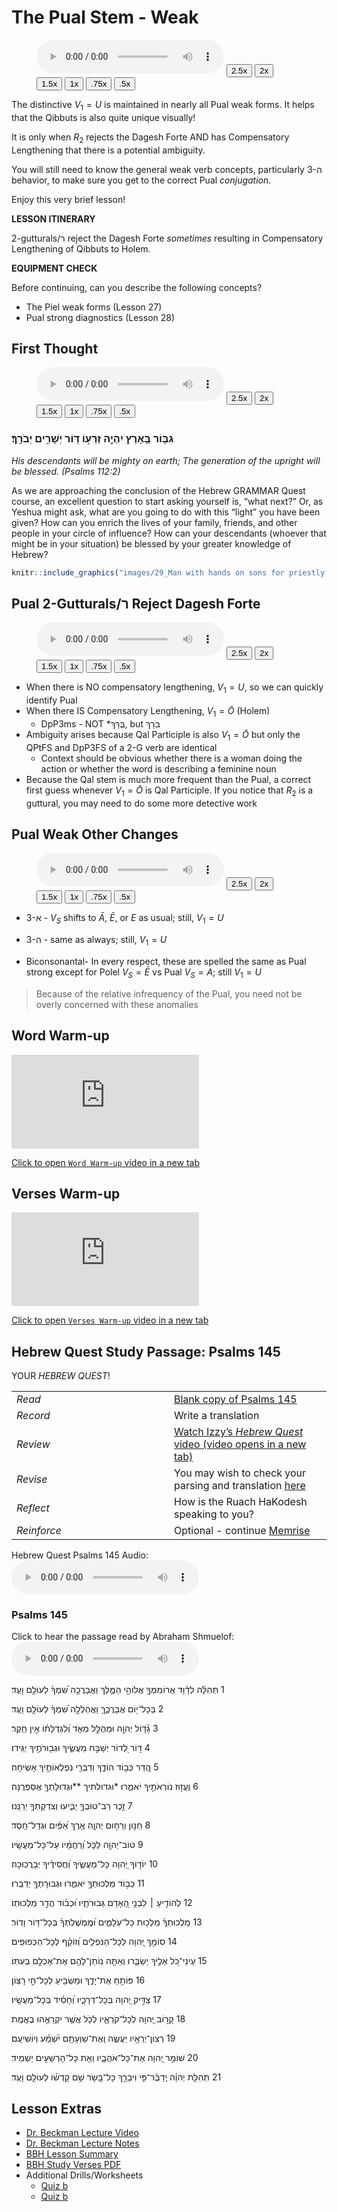 # The Pual Stem - Weak {.Dp-w}

::: {.infobox .sound}
<figure><audio id="myAudio" controls  src="./images/29.0.0.intro.m4a">
Your browser does not support the <code>audio</code> element.</audio>
<button onclick="setPlaySpeed25()" type="button">2.5x</button> <button onclick="setPlaySpeed2()" type="button">2x</button> <button onclick="setPlaySpeed15()" type="button">1.5x</button> <button onclick="setPlaySpeed1()" type="button">1x</button> <button onclick="setPlaySpeed075()" type="button">.75x</button> <button onclick="setPlaySpeed05()" type="button">.5x</button> 
<script>
var x = document.getElementById("myAudio");
function setPlaySpeed05() { x.playbackRate = 0.5; x.play();}
function setPlaySpeed075() {x.playbackRate = 0.75; x.play();} 
function setPlaySpeed1() {x.playbackRate = 1; x.play();}
function setPlaySpeed15() {x.playbackRate = 1.5; x.play();} 
function setPlaySpeed2() {x.playbackRate = 2; x.play();} 
function setPlaySpeed25() {x.playbackRate = 2.5;x.play();} 
</script> </figure>
:::

The distinctive $V_1 = U$ is maintained in nearly all Pual weak forms.  It helps that the Qibbuts is also quite unique visually! 

It is only when $R_2$ rejects the Dagesh Forte AND has Compensatory Lengthening that there is a potential ambiguity.

You will still need to know the general weak verb concepts, particularly 3-ה behavior, to make sure you get to the correct Pual _conjugation_.

Enjoy this very brief lesson!


::: {.box .map}
__LESSON ITINERARY__

2-gutturals/ר reject the Dagesh Forte _sometimes_ resulting in Compensatory Lengthening of Qibbuts to Holem.
:::

::: {.box .stop}
__EQUIPMENT CHECK__

Before continuing, can you describe the following concepts?

* The Piel weak forms (Lesson 27)
* Pual strong diagnostics (Lesson 28)
:::

## First Thought {-}


::: {.infobox .sound}
<figure><audio id="myAudio" controls  src="./images/29.0.1-3.Psalms112.2.mp3">
Your browser does not support the <code>audio</code> element.</audio>
<button onclick="setPlaySpeed25()" type="button">2.5x</button> <button onclick="setPlaySpeed2()" type="button">2x</button> <button onclick="setPlaySpeed15()" type="button">1.5x</button> <button onclick="setPlaySpeed1()" type="button">1x</button> <button onclick="setPlaySpeed075()" type="button">.75x</button> <button onclick="setPlaySpeed05()" type="button">.5x</button> 
<script>
var x = document.getElementById("myAudio");
function setPlaySpeed05() { x.playbackRate = 0.5; x.play();}
function setPlaySpeed075() {x.playbackRate = 0.75; x.play();} 
function setPlaySpeed1() {x.playbackRate = 1; x.play();}
function setPlaySpeed15() {x.playbackRate = 1.5; x.play();} 
function setPlaySpeed2() {x.playbackRate = 2; x.play();} 
function setPlaySpeed25() {x.playbackRate = 2.5;x.play();} 
</script> </figure>
:::

### <span class="he">גִּבּ֣וֹר בָּ֭אָרֶץ יִהְיֶ֣ה זַרְע֑וֹ דּ֭וֹר יְשָׁרִ֣ים יְבֹרָֽךְ׃</span> {-}

*His descendants will be mighty on earth; The generation of the upright will be blessed. (Psalms 112:2)*

As we are approaching the conclusion of the Hebrew GRAMMAR Quest course, an excellent question to start asking yourself is, "what next?" Or, as Yeshua might ask, what are you going to do with this "light" you have been given?  How can you enrich the lives of your family, friends, and other people in your circle of influence?  How can your descendants (whoever that might be in your situation) be blessed by your greater knowledge of Hebrew?


```{r, out.width = "800pt", fig.align='center', fig.cap="Man with his hands on his sons for the priestly blessing. Courtesy of the [Pictorial Library of Bible Lands](https://www.bibleplaces.com)"}

knitr::include_graphics("images/29_Man with hands on sons for priestly blessing, tb092302202.jpg")
``` 




## Pual 2-Gutturals/ר Reject Dagesh Forte

::: {.infobox .sound}
<figure><audio id="myAudio" controls  src="./images/29.1.m4a">
Your browser does not support the <code>audio</code> element.</audio>
<button onclick="setPlaySpeed25()" type="button">2.5x</button> <button onclick="setPlaySpeed2()" type="button">2x</button> <button onclick="setPlaySpeed15()" type="button">1.5x</button> <button onclick="setPlaySpeed1()" type="button">1x</button> <button onclick="setPlaySpeed075()" type="button">.75x</button> <button onclick="setPlaySpeed05()" type="button">.5x</button> 
<script>
var x = document.getElementById("myAudio");
function setPlaySpeed05() { x.playbackRate = 0.5; x.play();}
function setPlaySpeed075() {x.playbackRate = 0.75; x.play();} 
function setPlaySpeed1() {x.playbackRate = 1; x.play();}
function setPlaySpeed15() {x.playbackRate = 1.5; x.play();} 
function setPlaySpeed2() {x.playbackRate = 2; x.play();} 
function setPlaySpeed25() {x.playbackRate = 2.5;x.play();} 
</script> </figure>
:::

* When there is NO compensatory lengthening, $V_1 = U$, so we can quickly identify Pual
* When there IS Compensatory Lengthening, $V_1 = \bar O$ (Holem)
    * DpP3ms - NOT *<span class="he">בֻּרַּךְ</span>, but <span class="he">בֹּרַךְ</span>
* Ambiguity arises because Qal Participle is also $V_1 = \bar O$ but only the QPtFS and DpP3FS of a 2-G verb are identical
    * Context should be obvious whether there is a woman doing the action or whether the word is describing a feminine noun
* Because the Qal stem is much more frequent than the Pual, a correct first guess whenever $V_1 = \bar O$ is Qal Participle.  If you notice that $R_2$ is a guttural, you may need to do some more detective work


## Pual Weak Other Changes

::: {.infobox .sound}
<figure><audio id="myAudio" controls  src="./images/29.2.m4a">
Your browser does not support the <code>audio</code> element.</audio>
<button onclick="setPlaySpeed25()" type="button">2.5x</button> <button onclick="setPlaySpeed2()" type="button">2x</button> <button onclick="setPlaySpeed15()" type="button">1.5x</button> <button onclick="setPlaySpeed1()" type="button">1x</button> <button onclick="setPlaySpeed075()" type="button">.75x</button> <button onclick="setPlaySpeed05()" type="button">.5x</button> 
<script>
var x = document.getElementById("myAudio");
function setPlaySpeed05() { x.playbackRate = 0.5; x.play();}
function setPlaySpeed075() {x.playbackRate = 0.75; x.play();} 
function setPlaySpeed1() {x.playbackRate = 1; x.play();}
function setPlaySpeed15() {x.playbackRate = 1.5; x.play();} 
function setPlaySpeed2() {x.playbackRate = 2; x.play();} 
function setPlaySpeed25() {x.playbackRate = 2.5;x.play();} 
</script> </figure>
:::

* 3-א - $V_S$ shifts to $\bar A$, $\bar E$, or $E$ as usual; still, $V_1 = U$

* 3-ה - same as always; still, $V_1 = U$

* Biconsonantal- In every respect, these are spelled the same as Pual strong except for Polel $V_S = \bar E$ vs Pual $V_S = A$; still $V_1 = U$


> Because of the relative infrequency of the Pual, you need not be overly concerned with these anomalies

## Word Warm-up {-}

<div class="container">
<iframe class="responsive-iframe" src="https://youtube.com/embed/OO2Hy6apXlg" frameborder="0"></iframe>
</div>

[Click to open `Word Warm-up` video in a new tab](https://youtu.be/OO2Hy6apXlg){target="_blank"}



## Verses Warm-up {-}

<div class="container">
<iframe class="responsive-iframe" src="https://youtube.com/embed/YiO_gyPz-nM" frameborder="0"></iframe>
</div>

[Click to open `Verses Warm-up` video in a new tab](https://youtu.be/YiO_gyPz-nM){target="_blank"}


## Hebrew Quest Study Passage: Psalms 145 {-}


YOUR _HEBREW QUEST_!

| | 
|:- |:-  
| *Read* | [Blank copy of Psalms 145](https://docs.google.com/document/d/1PjBUYB3ws2mdtdbHZsRz3Ji1W2dwyAvon3wJCrsP6qo/copy){target="_blank"}
| *Record* | Write a translation
| *Review* | [Watch Izzy's _Hebrew Quest_ video (video opens in a new tab)](https://holylanguage.com/psalm-145.php){target="_blank"}
| *Revise* | You may wish to check your parsing and translation [here](https://scholarsgateway.com/search/WLC-ESV/Psalms/145){target="_blank"}
| *Reflect* | How is the Ruach HaKodesh speaking to you?
| *Reinforce* | Optional - continue [Memrise](https://app.memrise.com/course/5406435/hebrew-quest-lessons-1-to-40/){target="_blank}

<span class="scc">Hebrew Quest Psalms 145 Audio:<audio controls src="./images/29.Psalms145.m4a">
Your browser does not support the <code>audio</code> element.</audio> </span>



### Psalms 145 {-}

<span class="scc">Click to hear the passage read by Abraham Shmuelof:<audio controls src="./images/t26e5.m4a">
Your browser does not support the <code>audio</code> element.</audio>
</span>


<span class="he"><p align="right">
‫ 1  תְּהִלָּ֗ה לְדָ֫וִ֥ד אֲרוֹמִמְךָ֣ אֱלוֹהַ֣י הַמֶּ֑לֶךְ וַאֲבָרֲכָ֥ה שִׁ֝מְךָ֗ לְעוֹלָ֥ם וָעֶֽד׃ ‬

‫ 2  בְּכָל־י֥וֹם אֲבָרֲכֶ֑ךָּ וַאֲהַלְלָ֥ה שִׁ֝מְךָ֗ לְעוֹלָ֥ם וָעֶֽד׃ ‬

‫ 3  גָּ֘ד֤וֹל יְהוָ֣ה וּמְהֻלָּ֣ל מְאֹ֑ד וְ֝לִגְדֻלָּת֗וֹ אֵ֣ין חֵֽקֶר׃ ‬

‫ 4  דּ֣וֹר לְ֭דוֹר יְשַׁבַּ֣ח מַעֲשֶׂ֑יךָ וּגְב֖וּרֹתֶ֣יךָ יַגִּֽידוּ׃ ‬

‫ 5  הֲ֭דַר כְּב֣וֹד הוֹדֶ֑ךָ וְדִבְרֵ֖י נִפְלְאוֹתֶ֣יךָ אָשִֽׂיחָה׃ ‬

‫ 6  וֶעֱז֣וּז נוֹרְאֹתֶ֣יךָ יֹאמֵ֑רוּ *וגדולתיך **וּגְדוּלָּתְךָ֥ אֲסַפְּרֶֽנָּה׃ ‬

‫ 7  זֵ֣כֶר רַב־טוּבְךָ֣ יַבִּ֑יעוּ וְצִדְקָתְךָ֥ יְרַנֵּֽנוּ׃ ‬

‫ 8  חַנּ֣וּן וְרַח֣וּם יְהוָ֑ה אֶ֥רֶךְ אַ֝פַּ֗יִם וּגְדָל־חָֽסֶד׃ ‬

‫ 9  טוֹב־יְהוָ֥ה לַכֹּ֑ל וְ֝רַחֲמָ֗יו עַל־כָּל־מַעֲשָֽׂיו׃ ‬

‫ 10 יוֹד֣וּךָ יְ֭הוָה כָּל־מַעֲשֶׂ֑יךָ וַ֝חֲסִידֶ֗יךָ יְבָרֲכֽוּכָה׃ ‬

‫ 11 כְּב֣וֹד מַלְכוּתְךָ֣ יֹאמֵ֑רוּ וּגְבוּרָתְךָ֥ יְדַבֵּֽרוּ׃ ‬

‫ 12 לְהוֹדִ֤יעַ ׀ לִבְנֵ֣י הָ֭אָדָם גְּבוּרֹתָ֑יו וּ֝כְב֗וֹד הֲדַ֣ר מַלְכוּתֽוֹ׃ ‬

‫ 13 מַֽלְכוּתְךָ֗ מַלְכ֥וּת כָּל־עֹֽלָמִ֑ים וּ֝מֶֽמְשֶׁלְתְּךָ֗ בְּכָל־דּ֥וֹר וָדֽוֹר׃ ‬

‫ 14 סוֹמֵ֣ךְ יְ֭הוָה לְכָל־הַנֹּפְלִ֑ים וְ֝זוֹקֵ֗ף לְכָל־הַכְּפוּפִֽים׃ ‬

‫ 15 עֵֽינֵי־כֹ֭ל אֵלֶ֣יךָ יְשַׂבֵּ֑רוּ וְאַתָּ֤ה נֽוֹתֵן־לָהֶ֖ם אֶת־אָכְלָ֣ם בְּעִתּֽוֹ׃ ‬

‫ 16 פּוֹתֵ֥חַ אֶת־יָדֶ֑ךָ וּמַשְׂבִּ֖יעַ לְכָל־חַ֣י רָצֽוֹן׃ ‬

‫ 17 צַדִּ֣יק יְ֭הוָה בְּכָל־דְּרָכָ֑יו וְ֝חָסִ֗יד בְּכָל־מַעֲשָֽׂיו׃ ‬

‫ 18 קָר֣וֹב יְ֭הוָה לְכָל־קֹרְאָ֑יו לְכֹ֤ל אֲשֶׁ֖ר יִקְרָאֻ֣הוּ בֶאֱמֶֽת׃ ‬

‫ 19 רְצוֹן־יְרֵאָ֥יו יַעֲשֶׂ֑ה וְֽאֶת־שַׁוְעָתָ֥ם יִ֝שְׁמַ֗ע וְיוֹשִׁיעֵֽם׃ ‬

‫ 20 שׁוֹמֵ֣ר יְ֭הוָה אֶת־כָּל־אֹהֲבָ֑יו וְאֵ֖ת כָּל־הָרְשָׁעִ֣ים יַשְׁמִֽיד׃ ‬

‫ 21 תְּהִלַּ֥ת יְהוָ֗ה יְֽדַבֶּ֫ר־פִּ֥י וִיבָרֵ֣ךְ כָּל־בָּ֭שָׂר שֵׁ֥ם קָדְשׁ֗וֹ לְעוֹלָ֥ם וָעֶֽד׃ ‬


</span></p>

## Lesson Extras {-}

* [Dr. Beckman Lecture Video](http://youtu.be/36RA9V4cwiE){target=“_blank”}
* [Dr. Beckman Lecture Notes](https://hebrewsyntax.org/bbh2new/29_overheads_bw.pdf){target=“_blank”}
* [BBH Lesson Summary](http://hebrew.billmounce.com/BasicsBiblicalHebrew-29.pdf){target=“_blank”}
* [BBH Study Verses PDF](http://hebrew.billmounce.com/Biblical_examples_29.pdf){target=“_blank”}
* Additional Drills/Worksheets 
    * [Quiz b](https://hebrewsyntax.org/bbh2new/29_quiz_new.pdf){target=“_blank”}
    * [Quiz b](https://hebrewsyntax.org/bbh2new/29_quiz_practice.pdf){target=“_blank”}
